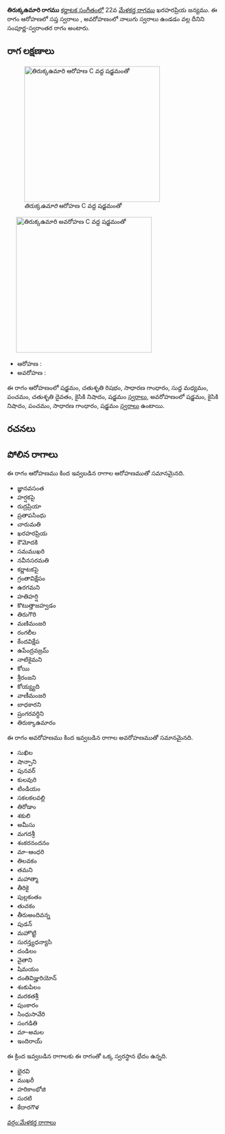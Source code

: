 {{Infobox ragam
	| name          	= తిరుక్కఉమారి
	| synonym	    	= 
	| mela          	= 
	| chakra        	= 
	| janaka        	= 
	| type          	= సంపూర్ణ-స్వరాంతర
	| arohanam      	= {{svaraC|S|R2|G2|M1|P|D2|N2|S'}} 
	| avarohanam    	= {{svaraC|S'|N2|P|G2|S}}
	| jeeva         	=
	| chhaya        	=
	| nyasa         	=
	| vishesha      	= 
	| equivalent  		= 
}}
{{కర్ణాటక సంగీత రాగాలు}}
'''తిరుక్కఉమారి రాగము''' [[కర్ణాటక సంగీతం]]లో 22వ [[మేళకర్త రాగము]] ఖరహరప్రియ జన్యము.  ఈ రాగం ఆరోహణలో సప్త స్వరాలు , అవరోహణంలో నాలుగు స్వరాలు ఉండడం వల్ల దీనిని సంపూర్ణ-స్వరాంతర రాగం అంటారు.


==రాగ లక్షణాలు==
[[Image:tirukkaumari_ar_kb2wiki.png|thumb|right|316px|''తిరుక్కఉమారి'' ఆరోహణ C వద్ద షడ్జమంతో]]
	[[Image:tirukkaumari_av_kb2wiki.png|thumb|right|316px|''తిరుక్కఉమారి'' అవరోహణ C వద్ద షడ్జమంతో]]

* ఆరోహణ : {{svaraC|S|R2|G2|M1|P|D2|N2|S'}} 
* అవరోహణ : {{svaraC|S'|N2|P|G2|S}}

ఈ రాగం ఆరోహణంలో షడ్జమం, చతుశృతి రిషభం, సాధారణ  గాంధారం, సుద్ద మధ్యమం, పంచమం, చతుశృతి దైవతం, కైసికి నిషాదం, షడ్జమం [[స్వరాలు]], అవరోహణంలో షడ్జమం, కైసికి నిషాదం, పంచమం, సాధారణ  గాంధారం, షడ్జమం [[స్వరాలు]] ఉంటాయి.

==రచనలు==



==పోలిన రాగాలు==
ఈ రాగం ఆరోహణము కింద ఇవ్వబడిన రాగాల ఆరోహణముతో సమానమైనది.
* జ్ఞానవసంత
* హర్షకపై
* రుద్రప్రియా
* ప్రతాపసింధు
* చారుమతి
* ఖరహరప్రియ
* కౌమోదకి
* సమముఖరి
* నవీనసరమతి
* కర్ణాటకపై
* గ్రంతావిక్షేపం
* ఉరగమని
* హతిహర్షి
* కొటుత్తాజహ్వడం
* తిరుగౌరి
* మణిమంజరి
* రంగలీల
*  కేందవిక్షేప
* ఉపేంద్రవజ్రమ్
*  నాటికైమని
* కోయి
* శ్రీరంజని
* కోయ్య్యది
* వాణీమంజరి
* బాధకారని
* ష్రంగరవర్ధిని
* తిరుక్కాఉమారం

ఈ రాగం అవరోహణము కింద ఇవ్వబడిన రాగాల అవరోహణముతో సమానమైనది.
* సుఖిల
* షాన్పాని
* పునవర్
* కులవురి
* టిండియం
* సకలకలవల్లి
* తిరోడాం
* శకులి
* అమీసు
* మగదశ్రీ
* శంకరనందనం
* మా-ఆంధరి
* తిలవకం
* తమని
* మహాత్మా
* తీరికై
* పుల్లకంతం
* తుచకం
* తీరుఅందివన్న
*  పుడన్
* మహొట్టి
* సురన్త్యధన్యాసి
* దండిలం
* వైతాని
* షిమయం
* దంతివిజ్హురియోన్
* శంకుపిలం
* మరకతశ్రీ
* పుంకారం
* సింధుసావేరి
* సంగడితి
* మా-అమల
* ఇందిరాయ్

ఈ క్రింద ఇవ్వబడిన రాగాలకు ఈ రాగంతో ఒక్క స్వరస్థాన భేదం ఉన్నది.
* భైరవి
* ముఖరీ
* హరికాంభోజి
* సురటి
* కేదారగౌళ



[[వర్గం:మేళకర్త రాగాలు]]
